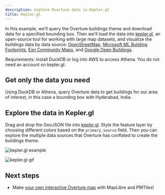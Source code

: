 ```yaml
---
description: explore Overture data in Kepler.gl
title: Kepler.gl
---
```



In this example, we'll query the Overture buildings theme and download data for a specified bounding box. Then we'll load the data into [kepler.gl](https://kepler.gl/demo), an open-source tool for working with large map datasets, and visualize the buildings data by data source: [OpenStreetMap](https://wiki.openstreetmap.org/wiki/Key:building), [Microsoft ML Building Footprints](https://github.com/microsoft/GlobalMLBuildingFootprints), [Esri Community Maps](https://communitymaps.arcgis.com/home), and [Google Open Buildings](https://sites.research.google/open-buildings/).

Requirements: Install DuckDB or log into AWS to access Athena. You do not need an account on kepler.gl.

## Get only the data you need
Using DuckDB or Athena, query Overture data to get buildings for our area of interest, in this case a bounding box with Hyderabad, India.

<Tabs queryString="engine">
    <TabItem value="duckdb" label="DuckDB">
        <QueryBuilder query={HyderabadBuildingsDuckDB}></QueryBuilder>
    </TabItem>
    <TabItem value="athena" label="Athena">
        <QueryBuilder query={HyderabadBuildingsAthena}></QueryBuilder>
    </TabItem>
</Tabs>

## Explore the data in Kepler.gl
Drag and drop the GeoJSON file into [kepler.gl](https://kepler.gl/demo). Style the feature layer by choosing different colors based on the `primary_source` field. Then you can explore the multiple data sources that Overture has conflated to create the buildings theme.

![kepler.gl example](./assets/kepler-overture-hyderabad.png)

![kepler.gl gif](./assets/kepler_overture_buildings_hyderabad.gif)

## Next steps
- Make [your own interactive Overture map](/examples/build-a-map) with MapLibre and PMTiles!
